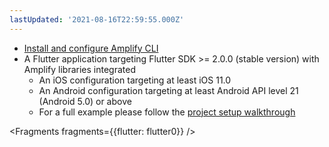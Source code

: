 ```yaml
---
lastUpdated: '2021-08-16T22:59:55.000Z'
---
```

* [Install and configure Amplify CLI](https://docs.amplify.aws/cli/start/install)
* A Flutter application targeting Flutter SDK >= 2.0.0 (stable version) with Amplify libraries integrated
    * An iOS configuration targeting at least iOS 11.0
    * An Android configuration targeting at least Android API level 21 (Android 5.0) or above
    * For a full example please follow the [project setup walkthrough](/lib/project-setup/create-application)


<Fragments fragments={{flutter: flutter0}} />
